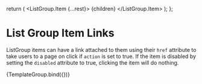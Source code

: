 

<Meta title="Components/List Group/Links" component={ListGroup} />

  return (
    <ListGroup numbered>
      <ListGroup.Item {...rest}> {children} </ListGroup.Item>
    </ListGroup>
  );
};

# List Group Item Links

ListGroup items can have a link attached to them using their `href` attribute to take users to a page on click if `action` is set to true.
If the item is disabled by setting the `disabled` attribute to true, clicking the item will do nothing.

<Canvas>
  <Story
    name="Links"
    args={{
      children: 'placeholder text',
      variant: 'success',
      disabled: false,
      action: true,
      href: 'https://www.youtube.com/',
    }}
  >
    {TemplateGroup.bind({})}
  </Story>
</Canvas>
